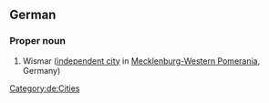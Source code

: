 ==German==
{{wikipedia}}
{{wikipedia|lang=de}}

===Proper noun===
{{head|de|proper noun}}

# Wismar ([[independent city]] in [[Mecklenburg-Western Pomerania]], Germany)

[[Category:de:Cities]]
